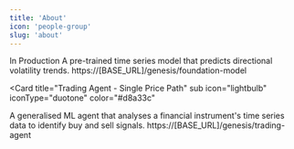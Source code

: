 ```yaml
---
title: 'About'
icon: 'people-group'
slug: 'about'
---
```


<CardGroup cols={1}>
  <Check>In Production</Check>
  <Card
    title="Time Series Forecasting Model"
    icon="lightbulb" iconType="duotone" color="#8fbc8f"
  >
  <Tabs>
  <Tab title="Description">
    A pre-trained time series model that predicts directional volatility trends.
  </Tab>
  <Tab title="Endpoint">
    https://[BASE_URL]/genesis/foundation-model
  </Tab>
  </Tabs>
  </Card>
  
  <Card
    title="Trading Agent - Single Price Path"
    sub
    icon="lightbulb" iconType="duotone" color="#d8a33c"
  >
  <Tabs>
  <Tab title="Description">
    A generalised ML agent that analyses a financial instrument's time series data to identify buy and sell signals. 

  </Tab>
  <Tab title="Endpoint">
    https://[BASE_URL]/genesis/trading-agent
  </Tab>
  </Tabs>
  </Card>
  
</CardGroup>

